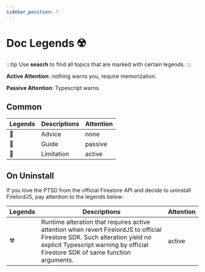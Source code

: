 ```yaml
---
sidebar_position: 7
---
```


# Doc Legends ☢️

:::tip
Use **seacrh** to find all topics that are marked with certain legends.
:::

**Active Attention**: nothing warns you, require memorization.

**Passive Attention**: Typescript warns.

## Common

| Legends | Descriptions | Attention |
| ------- | ------------ | --------- |
| 🦤      | Advice       | none      |
| 🦜      | Guide        | passive   |
| 🐧      | Limitation   | active    |

## On Uninstall

If you love the PTSD from the official Firestore API and decide to uninstall FirelordJS, pay attention to the legends below:

| Legends | Descriptions                                                                                                                                                                                                   | Attention |
| ------- | -------------------------------------------------------------------------------------------------------------------------------------------------------------------------------------------------------------- | --------- |
| ☢️      | Runtime alteration that requires active attention when revert FirelordJS to official Firestore SDK. Such alteration yield no explicit Typescript warning by official Firestore SDK of same function arguments. | active    |
